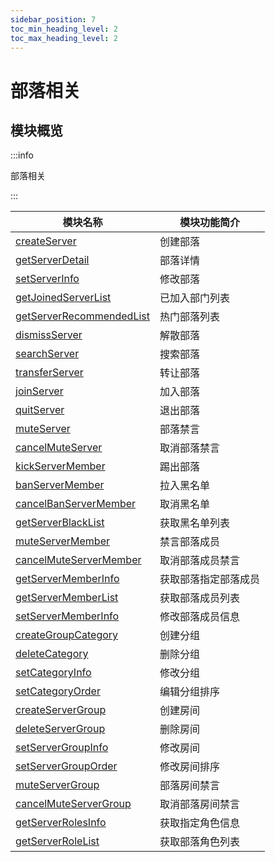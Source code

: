 ```yaml
---
sidebar_position: 7
toc_min_heading_level: 2
toc_max_heading_level: 2
---
```


# 部落相关

## 模块概览

:::info

部落相关

:::

| 模块名称                                                                                                                       | 模块功能简介             |
| ----------------------------------------------------------------------------------------------------------------------------- | ------------------------ |
| [createServer](createServer.mdx)                                                                           | 创建部落         |
| [getServerDetail](getServerDetail.mdx)                                                                     | 部落详情         |
| [setServerInfo](setServerInfo.mdx)                                                                         | 修改部落         |
| [getJoinedServerList](getJoinedServerList.mdx)                                                             | 已加入部门列表    |
| [getServerRecommendedList](getServerRecommendedList.mdx)                                                   | 热门部落列表      |
| [dismissServer](dismissServer.mdx)                                                                         | 解散部落         |
| [searchServer](searchServer.mdx)                                                                           | 搜索部落         |
| [transferServer](transferServer.mdx)                                                                       | 转让部落         |
| [joinServer](joinServer.mdx)                                                                               | 加入部落         |
| [quitServer](quitServer.mdx)                                                                               | 退出部落         |
| [muteServer](muteServer.mdx)                                                                               | 部落禁言         |
| [cancelMuteServer](cancelMuteServer.mdx)                                                                   | 取消部落禁言      |
| [kickServerMember](kickServerMember.mdx)                                                                   | 踢出部落         |
| [banServerMember](banServerMember.mdx)                                                                     | 拉入黑名单       |
| [cancelBanServerMember](cancelBanServerMember.mdx)                                                         | 取消黑名单       |
| [getServerBlackList](getServerBlackList.mdx)                                                               | 获取黑名单列表    |
| [muteServerMember](muteServerMember.mdx)                                                                   | 禁言部落成员      |
| [cancelMuteServerMember](cancelMuteServerMember.mdx)                                                       | 取消部落成员禁言  |
| [getServerMemberInfo](getServerMemberInfo.mdx)                                                             | 获取部落指定部落成员|
| [getServerMemberList](getServerMemberList.mdx)                                                             | 获取部落成员列表  |
| [setServerMemberInfo](setServerMemberInfo.mdx)                                                             | 修改部落成员信息   |
| [createGroupCategory](createGroupCategory.mdx)                                                             | 创建分组         |
| [deleteCategory](deleteCategory.mdx)                                                                       | 删除分组         |
| [setCategoryInfo](setCategoryInfo.mdx)                                                                     | 修改分组         |
| [setCategoryOrder](setCategoryOrder.mdx)                                                                   | 编辑分组排序      |
| [createServerGroup](createServerGroup.mdx)                                                                 | 创建房间         |
| [deleteServerGroup](deleteServerGroup.mdx)                                                                 | 删除房间         |
| [setServerGroupInfo](setServerGroupInfo.mdx)                                                               | 修改房间         |
| [setServerGroupOrder](setServerGroupOrder.mdx)                                                             | 修改房间排序      |
| [muteServerGroup](muteServerGroup.mdx)                                                                     | 部落房间禁言         |
| [cancelMuteServerGroup](cancelMuteServerGroup.mdx)                                                         | 取消部落房间禁言      |
| [getServerRolesInfo](getServerRolesInfo.mdx)                                                               | 获取指定角色信息   |
| [getServerRoleList](getServerRoleList.mdx)                                                                 | 获取部落角色列表   |

